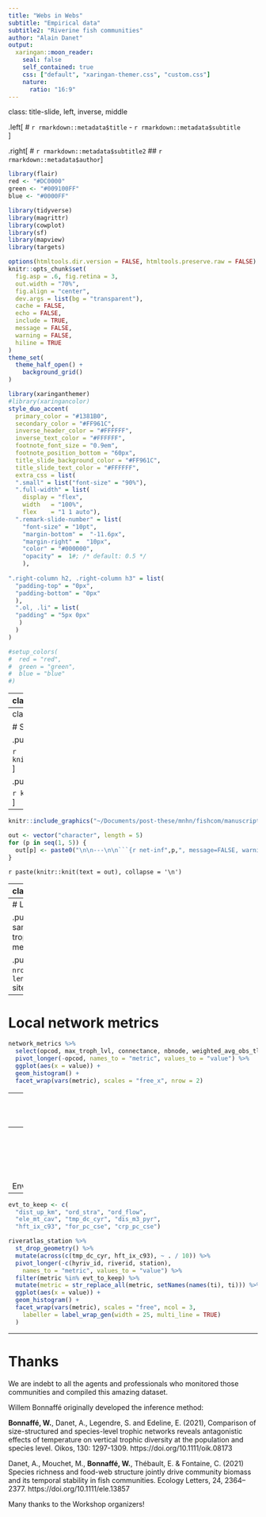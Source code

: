 ```yaml
---
title: "Webs in Webs"
subtitle: "Empirical data"
subtitle2: "Riverine fish communities"
author: "Alain Danet"
output:
  xaringan::moon_reader:
    seal: false
    self_contained: true
    css: ["default", "xaringan-themer.css", "custom.css"]
    nature:
      ratio: "16:9"
---
```


class: title-slide, left, inverse, middle

.left[
# `r rmarkdown::metadata$title` - `r rmarkdown::metadata$subtitle`  
]

.right[
# `r rmarkdown::metadata$subtitle2`
## `r rmarkdown::metadata$author`
]

<div style = "position:fixed; visibility: hidden">
$$\require{color}\definecolor{red}{rgb}{220, 0, 0}$$
$$\require{color}\definecolor{green}{rgb}{145, 0, 255}$$
$$\require{color}\definecolor{blue}{rgb}{0, 0, 1}$$
</div>

<script type="text/x-mathjax-config">
MathJax.Hub.Config({
  TeX: {
    Macros: {
      red: ["{\\color{red}{#1}}", 1],
      green: ["{\\color{green}{#1}}", 1],
      blue: ["{\\color{blue}{#1}}", 1]
    },
    loader: {load: ['[tex]/color']},
    tex: {packages: {'[+]': ['color']}}
  }
});
</script>

<style>
.red {color: #DC0000;}
.green {color: #009100FF;}
.blue {color: #0000FF;}
</style>



```r
library(flair)
red <- "#DC0000"
green <- "#009100FF"
blue <- "#0000FF"
```

```r
library(tidyverse)
library(magrittr)
library(cowplot)
library(sf)
library(mapview)
library(targets)
```



```r
options(htmltools.dir.version = FALSE, htmltools.preserve.raw = FALSE)
knitr::opts_chunk$set(
  fig.asp = .6, fig.retina = 3,
  out.width = "70%",
  fig.align = "center",
  dev.args = list(bg = "transparent"),
  cache = FALSE,
  echo = FALSE,
  include = TRUE,
  message = FALSE,
  warning = FALSE,
  hiline = TRUE
)
theme_set(
  theme_half_open() +
    background_grid()
)
```

```r
library(xaringanthemer)
#library(xaringancolor)
style_duo_accent(
  primary_color = "#1381B0",
  secondary_color = "#FF961C",
  inverse_header_color = "#FFFFFF",
  inverse_text_color = "#FFFFFF",
  footnote_font_size = "0.9em",
  footnote_position_bottom = "60px",
  title_slide_background_color = "#FF961C",
  title_slide_text_color = "#FFFFFF",
  extra_css = list(
  ".small" = list("font-size" = "90%"),
  ".full-width" = list(
    display = "flex",
    width   = "100%",
    flex    = "1 1 auto"),
  ".remark-slide-number" = list(
    "font-size" = "10pt",
    "margin-bottom" =  "-11.6px",
    "margin-right" =  "10px",
    "color" = "#000000",
    "opacity" =  1#; /* default: 0.5 */
    ),
  
".right-column h2, .right-column h3" = list(
  "padding-top" = "0px",
  "padding-bottom" = "0px"
  ),
  ".ol, .li" = list(
  "padding" = "5px 0px"
   )
  )
)

#setup_colors(
#  red = "red",
#  green = "green",
#  blue = "blue"
#)
```

---
class: middle

# Riverine fish communities dataset (France) 
 
.pull-left[
- Standardized since 1995
- Electrofishing
- Various Protocols (dep. on river characteristics, sampling objective)
- Stunning features: sampling consistency & individual body size
]

---
class: middle, center

# Sampling Protocols

.pull-left[
## Complete (small streams)

```r
knitr::include_graphics("~/Documents/thesis/talks/fishcom_fig/complete_fish_protocol.png")
```
]

.pull-right[
## Partial (big streams)

```r
knitr::include_graphics("~/Documents/thesis/talks/fishcom_fig/point_fish_protocol.png")
```
]

---

```r
knitr::include_graphics("~/Documents/post-these/mnhn/fishcom/manuscript/bef_stability/figs/length_inference.png")
```




```r
out <- vector("character", length = 5)
for (p in seq(1, 5)) {
  out[p] <- paste0("\n\n---\n\n```{r net-inf",p,", message=FALSE, warning=FALSE, results='asis'}\nknitr::include_graphics('~/Documents/post-these/mnhn/fishcom/manuscript/bef_stability/figs/network_inference", p ,".png')\n```\n")
}
```

<!--- knit those table chunk statements --> 
`r paste(knitr::knit(text = out), collapse = '\n')`

---
class: center

```r
source("https://raw.githubusercontent.com/alaindanet/fishcom/master/R/codeWeb.R")
source("https://raw.githubusercontent.com/alaindanet/fishcom/master/R/plot_methods.R")
tar_load(c(metaweb, network_metrics))
sp_color <- set_color_species(
  node_list = colnames(metaweb$metaweb),
  resource_list = metaweb$resource
)
node_sp <- str_extract(colnames(metaweb$metaweb), "[A-Z|a-z]*")
names(sp_color)[names(sp_color) %in% metaweb$resource] <- 
  c("detritivore", "biofilm", "phytobenthos", "macrophage", "phytoplankton", "zooplankton", "zoobenthos")
TL <- NetIndices::TrophInd(metaweb$metaweb)$TL
metaweb_indic <- NetIndices::GenInd(metaweb$metaweb)
```

.left-column[
## Metaweb structure  
- `r length(metaweb$species)` species
- TL: `r round(mean(TL), 1)`, `r round(max(TL), 1)` (mean, max) 
- N: `r metaweb_indic$N`, L: `r metaweb_indic$Ltot`  
- Connectance: `r round(metaweb_indic$C, 2)`
]

.right-column[
```r
PlotWeb(
  TL = TL,
  webTL = metaweb$metaweb,
  colnode = sp_color[node_sp],
  abund = 6,
  collink="grey90",
  scale_abun = .01
)
legend(
#  x      = 0.031,
#  y      = 4,
  x      = "bottom",
  inset = -.25,
  legend = names(sp_color),
  pch    = 21,
  col    = "#777777",
  pt.bg  = sp_color,
  pt.cex = 0.7,
  cex    = .5,
  bty    = "n",
  x.intersp = 1,
  text.width = .1,
  ncol   = 6
)
```
]

---
# Local networks

.pull-left[
## Inference
- For each sampling event: 
  1. Identification of the trophic species
  1. Subsample the metaweb
]

.pull-right[
## Outcome
- `r nrow(network_metrics)` local networks 
- `r length(unique(network_metrics$station))` sites 
]



---
# Local network metrics

```r
network_metrics %>%
  select(opcod, max_troph_lvl, connectance, nbnode, weighted_avg_obs_tlvl) %>%
  pivot_longer(-opcod, names_to = "metric", values_to = "value") %>%
  ggplot(aes(x = value)) +
  geom_histogram() +
  facet_wrap(vars(metric), scales = "free_x", nrow = 2)
```


---
class: middle, center

```r
tar_load(c(op_st_filtered, com_metrics))

com_metrics_st <- com_metrics %>%
  left_join(op_st_filtered$op, by = "opcod") %>%
  group_by(station) %>%
  summarise(
    begin = min(lubridate::year(date)),
    end = max(lubridate::year(date)),
    nsampling = n(),
    protocol = unique(protocol),
    med_richness = median(richness),
    med_biomass = median(biomass),
    med_nind = median(nind),
    .groups = "drop"
  )
net_metrics_st <- network_metrics %>%
  group_by(station) %>%
  summarise(
    med_connectance = median(connectance),
    med_max_tlvl = median(max_troph_lvl),
    med_nbnode = median(nbnode),
    med_w_avg_tlvl = median(weighted_avg_obs_tlvl),
    .groups = "drop"
  )

st_to_plot <- op_st_filtered$station %>%
  select(station, libelle_sandre, town) %>%
  left_join(com_metrics_st, by = "station") %>%
  left_join(net_metrics_st, by = "station")

mapview(st_to_plot, zcol = c("protocol", "nsampling", "med_richness",
    "med_biomass", "med_nind", "med_richness", "med_max_tlvl", "med_w_avg_tlvl"))
```

---
class: inverse, middle, center 

# Environment 

---

```r
evt_to_keep <- c(
  "dist_up_km", "ord_stra", "ord_flow",
  "ele_mt_cav", "tmp_dc_cyr", "dis_m3_pyr",
  "hft_ix_c93", "for_pc_cse", "crp_pc_cse")

riveratlas_station %>%
  st_drop_geometry() %>%
  mutate(across(c(tmp_dc_cyr, hft_ix_c93), ~ . / 10)) %>%
  pivot_longer(-c(hyriv_id, riverid, station),
    names_to = "metric", values_to = "value") %>%
  filter(metric %in% evt_to_keep) %>%
  mutate(metric = str_replace_all(metric, setNames(names(ti), ti))) %>%
  ggplot(aes(x = value)) +
  geom_histogram() +
  facet_wrap(vars(metric), scales = "free", ncol = 3,
    labeller = label_wrap_gen(width = 25, multi_line = TRUE)
  )
```

---

# Thanks

We are indebt to all the agents and professionals who monitored those
communities and compiled this amazing dataset.

Willem Bonnaffé originally developed the inference method:

**Bonnaffé, W.**, Danet, A., Legendre, S. and Edeline, E. (2021), Comparison of
size-structured and species-level trophic networks reveals antagonistic effects
of temperature on vertical trophic diversity at the population and species
level. Oikos, 130: 1297-1309. https://doi.org/10.1111/oik.08173
 
Danet, A., Mouchet, M., **Bonnaffé, W.**, Thébault, E. & Fontaine, C. (2021) Species
richness and food-web structure jointly drive community biomass and its
temporal stability in fish communities. Ecology Letters, 24, 2364– 2377.
https://doi.org/10.1111/ele.13857

Many thanks to the Workshop organizers!

